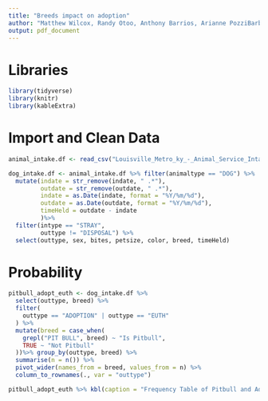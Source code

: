 ```yaml
---
title: "Breeds impact on adoption"
author: "Matthew Wilcox, Randy Otoo, Anthony Barrios, Arianne PozziBarba"
output: pdf_document
---
```


# Libraries

```r
library(tidyverse)
library(knitr)
library(kableExtra)

```
# Import and Clean Data

```r
animal_intake.df <- read_csv("Louisville_Metro_ky_-_Animal_Service_Intake_and_Outcome.csv")

```

```r
dog_intake.df <- animal_intake.df %>% filter(animaltype == "DOG") %>% 
  mutate(indate = str_remove(indate, " .*"),
         outdate = str_remove(outdate, " .*"),
         indate = as.Date(indate, format = "%Y/%m/%d"),
         outdate = as.Date(outdate, format = "%Y/%m/%d"),
         timeHeld = outdate - indate
         )%>%
  filter(intype == "STRAY", 
         outtype != "DISPOSAL") %>%
  select(outtype, sex, bites, petsize, color, breed, timeHeld)


```

# Probability

```r
pitbull_adopt_euth <- dog_intake.df %>%
  select(outtype, breed) %>%
  filter(
    outtype == "ADOPTION" | outtype == "EUTH"
  ) %>%
  mutate(breed = case_when(
    grepl("PIT BULL", breed) ~ "Is Pitbull",
    TRUE ~ "Not Pitbull"
  ))%>% group_by(outtype, breed) %>%
  summarise(n = n()) %>%
  pivot_wider(names_from = breed, values_from = n) %>%
  column_to_rownames(., var = "outtype")

pitbull_adopt_euth %>% kbl(caption = "Frequency Table of Pitbull and Adoption") %>%  kable_classic_2(full_width = F)


```


